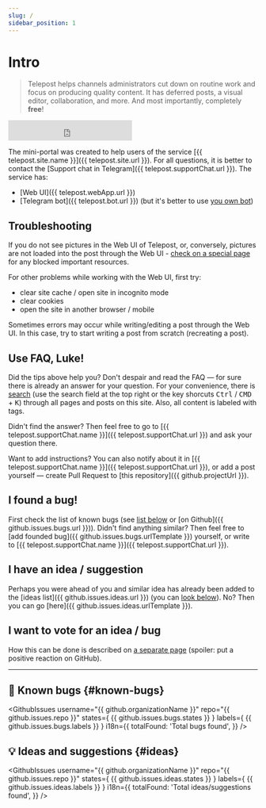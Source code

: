 ```yaml
---
slug: /
sidebar_position: 1
---
```


# Intro

<!-- markdownlint-disable MD041 -->
> Telepost helps channels administrators cut down on routine work and focus on producing quality content. It has deferred posts, a visual editor, collaboration, and more. And most importantly, completely **free**!

<!-- markdownlint-disable-next-line MD033 -->
<iframe
    className="status-page"
    src="https://telepost.instatus.com/embed-status/light-sm"
    width="250"
    height="41"
    frameBorder="0"
    scrolling="no"
>
</iframe>

The mini-portal was created to help users of the service [{{ telepost.site.name }}]({{ telepost.site.url }}). For all questions, it is better to contact the [Support chat in Telegram]({{ telepost.supportChat.url }}). The service has:

* [Web UI]({{ telepost.webApp.url }})
* [Telegram bot]({{ telepost.bot.url }}) (but it's better to use [you own bot](start/personal-bot-for-telepost.mdx))

## Troubleshooting

If you do not see pictures in the Web UI of Telepost, or, conversely, pictures are not loaded into the post through the Web UI - [check on a special page](check.mdx) for any blocked important resources.

For other problems while working with the Web UI, first try:

* clear site cache / open site in incognito mode
* clear cookies
* open the site in another browser / mobile

Sometimes errors may occur while writing/editing a post through the Web UI. In this case, try to start writing a post from scratch (recreating a post).

<!-- markdownlint-disable-next-line MD026 -->
## Use FAQ, Luke!

Did the tips above help you? Don't despair and read the FAQ — for sure there is already an answer for your question. For your convenience, there is [search](/search) (use the search field at the top right or the key shorcuts <kbd>Ctrl</kbd> / <kbd>CMD</kbd> + <kbd>K</kbd>) through all pages and posts on this site. Also, all content is labeled with tags.

Didn't find the answer? Then feel free to go to [{{ telepost.supportChat.name }}]({{ telepost.supportChat.url }}) and ask your question there.

<!-- markdownlint-disable-next-line -->
Want to add instructions? You can also notify about it in [{{ telepost.supportChat.name }}]({{ telepost.supportChat.url }}), or add a post yourself — create Pull Request to [this repository]({{ github.projectUrl }}).

<!-- markdownlint-disable-next-line MD026 -->
## I found a bug!

First check the list of known bugs (see [list below](#known-bugs) or [on Github]({{ github.issues.bugs.url }})). Didn't find anything similar? Then feel free to [add founded bug]({{ github.issues.bugs.urlTemplate }}) yourself, or write to [{{ telepost.supportChat.name }}]({{ telepost.supportChat.url }}).

## I have an idea / suggestion

<!-- markdownlint-disable-next-line -->
Perhaps you were ahead of you and similar idea has already been added to the [ideas list]({{ github.issues.ideas.url }}) (you can [look below](#ideas)). No? Then you can go [here]({{ github.issues.ideas.urlTemplate }}).

## I want to vote for an idea / bug

How this can be done is described on [a separate page](votes.mdx) (spoiler: put a positive reaction on GitHub).

---


## 🐞 Known bugs {#known-bugs}

<GithubIssues
  username="{{ github.organizationName }}"
  repo="{{ github.issues.repo }}"
  states={ {{ github.issues.bugs.states }} }
  labels={ {{ github.issues.bugs.labels }} }
  i18n={{
    totalFound: 'Total bugs found',
  }}
/>

## 💡 Ideas and suggestions {#ideas}

<GithubIssues
  username="{{ github.organizationName }}"
  repo="{{ github.issues.repo }}"
  states={ {{ github.issues.ideas.states }} }
  labels={ {{ github.issues.ideas.labels }} }
  i18n={{
    totalFound: 'Total ideas/suggestions found',
  }}
/>
